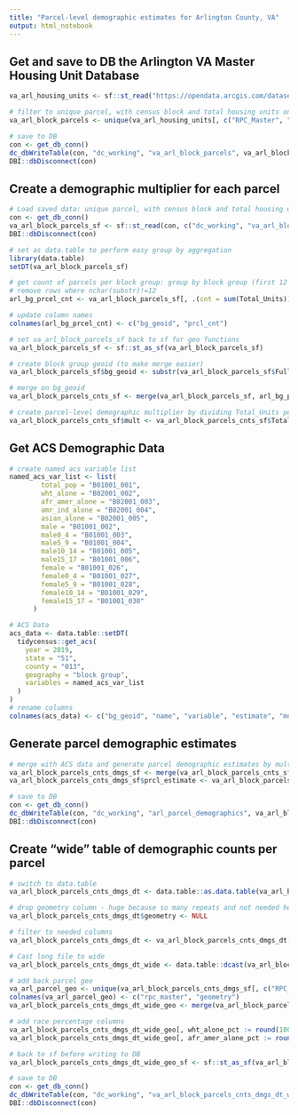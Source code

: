 ```yaml
---
title: "Parcel-level demographic estimates for Arlington County, VA"
output: html_notebook
---
```


## Get and save to DB the Arlington VA Master Housing Unit Database

```r
va_arl_housing_units <- sf::st_read("https://opendata.arcgis.com/datasets/628f6de7205641169273ea684a74fb0f_0.geojson")

# filter to unique parcel, with census block and total housing units on the parcel
va_arl_block_parcels <- unique(va_arl_housing_units[, c("RPC_Master", "Full_Block", "Total_Units")])

# save to DB
con <- get_db_conn()
dc_dbWriteTable(con, "dc_working", "va_arl_block_parcels", va_arl_block_parcels)
DBI::dbDisconnect(con)
```

## Create a demographic multiplier for each parcel

```r
# Load saved data: unique parcel, with census block and total housing units on the parcel
con <- get_db_conn()
va_arl_block_parcels_sf <- sf::st_read(con, c("dc_working", "va_arl_block_parcels"))
DBI::dbDisconnect(con)

# set as data.table to perform easy group by aggregation
library(data.table)
setDT(va_arl_block_parcels_sf)

# get count of parcels per block group: group by block group (first 12 integers of Full_Block) and get count of units per block group (sum(Total_Units))
# remove rows where nchar(substr)!=12
arl_bg_prcel_cnt <- va_arl_block_parcels_sf[, .(cnt = sum(Total_Units)), substr(Full_Block, 1, 12)][nchar(substr)==12]

# update column names
colnames(arl_bg_prcel_cnt) <- c("bg_geoid", "prcl_cnt")

# set va_arl_block_parcels_sf back to sf for geo functions
va_arl_block_parcels_sf <- sf::st_as_sf(va_arl_block_parcels_sf)

# create block group geoid (to make merge easier)
va_arl_block_parcels_sf$bg_geoid <- substr(va_arl_block_parcels_sf$Full_Block, 1, 12)

# merge on bg_geoid
va_arl_block_parcels_cnts_sf <- merge(va_arl_block_parcels_sf, arl_bg_prcel_cnt, by = "bg_geoid")

# create parcel-level demographic multiplier by dividing Total_Units per parcel by total count of parcels in the block group (prcl_cnt) 
va_arl_block_parcels_cnts_sf$mult <- va_arl_block_parcels_cnts_sf$Total_Units/va_arl_block_parcels_cnts_sf$prcl_cnt
```

## Get ACS Demographic Data

```r
# create named acs variable list
named_acs_var_list <- list(
        total_pop = "B01001_001",
        wht_alone = "B02001_002",
        afr_amer_alone = "B02001_003",
        amr_ind_alone = "B02001_004",
        asian_alone = "B02001_005",
        male = "B01001_002",
        male0_4 = "B01001_003",
        male5_9 = "B01001_004",
        male10_14 = "B01001_005",
        male15_17 = "B01001_006",
        female = "B01001_026",
        female0_4 = "B01001_027",
        female5_9 = "B01001_028",
        female10_14 = "B01001_029",
        female15_17 = "B01001_030"
      )

# ACS Data
acs_data <- data.table::setDT(
  tidycensus::get_acs(
    year = 2019,
    state = "51",
    county = "013",
    geography = "block group",
    variables = named_acs_var_list
  )
)
# rename columns
colnames(acs_data) <- c("bg_geoid", "name", "variable", "estimate", "moe")
```

## Generate parcel demographic estimates

```r
# merge with ACS data and generate parcel demographic estimates by multiplying ACS estimate by parcel multipliers
va_arl_block_parcels_cnts_dmgs_sf <- merge(va_arl_block_parcels_cnts_sf, acs_data, by = "bg_geoid", allow.cartesian=TRUE)
va_arl_block_parcels_cnts_dmgs_sf$prcl_estimate <- va_arl_block_parcels_cnts_dmgs_sf$mult * va_arl_block_parcels_cnts_dmgs_sf$estimate

# save to DB
con <- get_db_conn()
dc_dbWriteTable(con, "dc_working", "arl_parcel_demographics", va_arl_block_parcels_cnts_dmgs_sf)
DBI::dbDisconnect(con)
```

## Create "wide" table of demographic counts per parcel

```r
# switch to data.table
va_arl_block_parcels_cnts_dmgs_dt <- data.table::as.data.table(va_arl_block_parcels_cnts_dmgs_sf)

# drop geometry column - huge because so many repeats and not needed here
va_arl_block_parcels_cnts_dmgs_dt$geometry <- NULL

# filter to needed columns
va_arl_block_parcels_cnts_dmgs_dt <- va_arl_block_parcels_cnts_dmgs_dt[, .(rpc_master = RPC_Master, geoid = Full_Block, measure = variable, value = prcl_estimate)]

# Cast long file to wide
va_arl_block_parcels_cnts_dmgs_dt_wide <- data.table::dcast(va_arl_block_parcels_cnts_dmgs_dt, rpc_master + geoid ~ measure, value.var = "value", fun.aggregate = sum)

# add back parcel geo
va_arl_parcel_geo <- unique(va_arl_block_parcels_cnts_dmgs_sf[, c("RPC_Master")])
colnames(va_arl_parcel_geo) <- c("rpc_master", "geometry")
va_arl_block_parcels_cnts_dmgs_dt_wide_geo <- merge(va_arl_block_parcels_cnts_dmgs_dt_wide, va_arl_parcel_geo, by = "rpc_master")

# add race percentage columns
va_arl_block_parcels_cnts_dmgs_dt_wide_geo[, wht_alone_pct := round(100*(wht_alone/total_pop), 2)]
va_arl_block_parcels_cnts_dmgs_dt_wide_geo[, afr_amer_alone_pct := round(100*(afr_amer_alone/total_pop), 2)]

# back to sf before writing to DB
va_arl_block_parcels_cnts_dmgs_dt_wide_geo_sf <- sf::st_as_sf(va_arl_block_parcels_cnts_dmgs_dt_wide_geo)

# save to DB
con <- get_db_conn()
dc_dbWriteTable(con, "dc_working", "va_arl_block_parcels_cnts_dmgs_dt_wide_geo_sf", va_arl_block_parcels_cnts_dmgs_dt_wide_geo_sf)
DBI::dbDisconnect(con)
```
